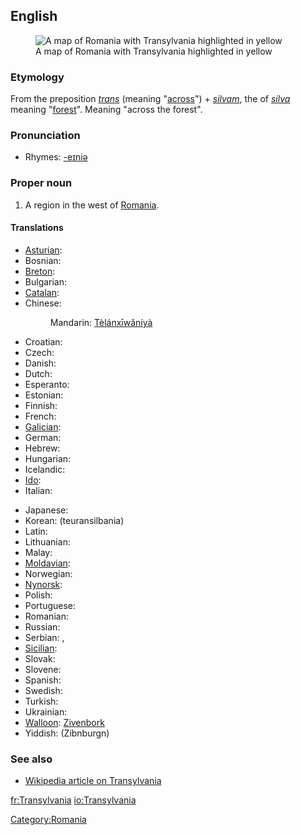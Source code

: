 ==English==
[[Image:Transylvania.png|thumb|right|A map of Romania with Transylvania highlighted in yellow]]
===Etymology===
From the {{L.}} preposition ''[[trans#Latin|trans]]'' (meaning "[[across]]") + ''[[silvam]]'', the {{acc}} {{singular}} of ''[[silva]]'' meaning "[[forest]]". Meaning "across the forest".
===Pronunciation===
{{IPA|/tɹænsl'veɪniə/}}
* Rhymes: [[Rhymes:English:-eɪniə|-eɪniə]]

===Proper noun===
{{en-proper noun}}

# A region in the west of [[Romania]].

====Translations====
{{trans-top|Transylvania}}
* [[Asturian]]: {{t|ast|Transilvania|f}}
* Bosnian: {{t|bs|Transilvanija|f}}
* [[Breton]]: {{t|br|Treuzsilvania}}
* Bulgarian: {{t|bg|Трансилвания|f|sc=Cyrl|tr=Transilvanija}}
* [[Catalan]]: {{t|ca|Transsilvània|f}}
* Chinese: {{zh-ts|特蘭西瓦尼亞|特兰西瓦尼亚}}
*: Mandarin: [[Tèlánxīwǎníyà]]
* Croatian: {{t|hr|Transilvanija|f}}
* Czech: {{t|cs|Sedmihradsko|n}}
* Danish: {{t|da|Transsylvanien}} {{c}}
* Dutch: {{t|nl|Transsylvanië|n}}
* Esperanto: {{t|eo|Transilvanio}}
* Estonian: {{t|et|Transilvaania}}
* Finnish: {{t|fi|Transilvania}}
* French: {{t|fr|Transylvanie|f}}
* [[Galician]]: {{t|gl|Transilvania|f}}
* German: {{t|de|Siebenbürgen}} {{n}}
* Hebrew: {{t|he|טרנסילבניה}} {{f}}
* Hungarian: {{t|hu|Erdély}}
* Icelandic: {{t|is|Transylvanía}} {{g|Icelandic}}
* [[Ido]]: {{t|io|Transilvania}}
* Italian: {{t|it|Transilvania|f}}
{{trans-mid}}
* Japanese: {{t|ja|トランシルヴァニア|tr=toranshiruvania}}
* Korean: {{t|ko|트란실바니아}} (teuransilbania)
* Latin: {{t|la|Transsilvania|f}}
* Lithuanian: {{t|lt|Transilvanija}} {{g|Lithuanian}}
* Malay: {{t|ms|Transylvania}}
* [[Moldavian]]: {{t|mo|Трансилвания|f|tr=Transilvania|sc=Cyrl}}
* Norwegian: {{t|no|Transilvania}} {{g|Norwegian}}
* [[Nynorsk]]: {{t|nn|Transilvania}}
* Polish: {{t|pl|Siedmiogród}} {{m}}
* Portuguese: {{t|pt|Transilvânia|f}}
* Romanian: {{t|ro|Transilvania|f}}
* Russian: {{t|ru|Трансильвания|f|sc=Cyrl|tr=Transil’vanija}}
* Serbian: {{t|sr|Трансилванија|f|sc=Cyrl}}, {{t|sr|Transilvanija|f}}
* [[Sicilian]]: {{t|scn|Transilvania|f}}
* Slovak: {{t|sk|Sedmohradsko|n}}
* Slovene: {{t|sl|Transilvanija|f}}
* Spanish: {{t|es|Transilvania|f}}
* Swedish: {{t|sv|Transsylvanien}} {{c}}
* Turkish: {{t|tr|Erdel Beyliği}}
* Ukrainian: {{t|uk|Семигород|sc=Cyrl|tr=Semigorod}} {{m}}
* [[Walloon]]: [[Zivenbork]]
* Yiddish: {{t|yi|זיבנבורגן}} (Zibnburgn) {{n}}
{{trans-bot}}

===See also===
* [[w:Transylvania|Wikipedia article on Transylvania]]

[[Category:Romania]]

[[fr:Transylvania]]
[[io:Transylvania]]